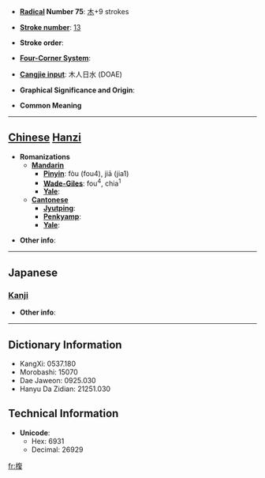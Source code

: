 * '''[[Wiktionary:Chinese radical index| Radical]] Number 75''': [[Wiktionary:Chinese radical index 木|木]]+9 strokes

* '''[[Wiktionary:Chinese total strokes index|Stroke number]]''': [[Wiktionary:Chinese total strokes index 13|13]]

* '''Stroke order''': 

* '''[[Wiktionary:Chinese four corner index|Four-Corner System]]''': 

* '''[[Wiktionary:Chinese Cangjie index|Cangjie input]]''': 木人日水 (DOAE)

* '''Graphical Significance and Origin''': 

* '''Common Meaning'''

----

== [[Chinese]] [[Hanzi]] ==

* '''Romanizations'''
** '''[[Mandarin]]'''
*** '''[[Pinyin]]''': fòu (fou4), jiā (jia1)
*** '''[[Wade-Giles]]''': fou<sup>4</sup>, chia<sup>1</sup>
*** '''[[Yale]]''': 
** '''[[Cantonese]]'''
*** '''[[Jyutping]]''':
*** '''[[Penkyamp]]''': 
*** '''[[Yale]]''': 

* '''Other info''': 

----

==Japanese==
===[[Kanji]]===
{{kanji|on readings=[[ふう]] (fū), [[ぶ]] (bu), [[ふく]] (fuku), [[ぶく]] (buku)|kun readings=[[いのあし]] (inoashi)}}

* '''Other info''':  

----

== Dictionary Information ==

* KangXi: 0537.180
* Morobashi: 15070
* Dae Jaweon: 0925.030
* Hanyu Da Zidian: 21251.030

== Technical Information ==

* '''Unicode''':
** Hex: 6931
** Decimal: 26929

[[fr:椱]]